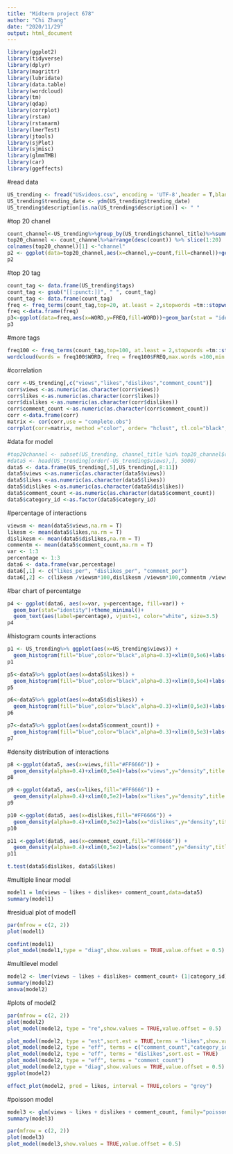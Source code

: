 ---
title: "Midterm project 678"
author: "Chi Zhang"
date: "2020/11/29"
output: html_document
---

```{r setup, include=FALSE}
library(ggplot2)
library(tidyverse)
library(dplyr)
library(magrittr)
library(lubridate)
library(data.table)
library(wordcloud)
library(tm)
library(qdap)
library(corrplot)
library(rstan)
library(rstanarm)
library(lmerTest)
library(jtools)
library(sjPlot)
library(sjmisc)
library(glmmTMB)
library(car)
library(ggeffects)
```
#read data
```{r}
US_trending <- fread("USvideos.csv", encoding = 'UTF-8',header = T,blank.lines.skip=TRUE)
US_trending$trending_date <- ydm(US_trending$trending_date)
US_trending$description[is.na(US_trending$description)] <- " "
```


#top 20 chanel
```{r}
count_channel<-US_trending%>%group_by(US_trending$channel_title)%>%summarise(count=n())
top20_channel <- count_channel%>%arrange(desc(count)) %>% slice(1:20)
colnames(top20_channel)[1] <-"channel"
p2 <- ggplot(data=top20_channel,aes(x=channel,y=count,fill=channel))+geom_bar(stat = "identity")+labs(x="channel title",y="count",title = "Top 20 treanding video channels")+coord_flip()+ theme(legend.key.size = unit(10, "pt"))+ geom_text(aes(label = count, y= ..count..), stat= "count", hjust = 0,size=3)
p2
```
#top 20 tag
```{r}
count_tag <- data.frame(US_trending$tags)
count_tag <- gsub("[[:punct:]]", " ", count_tag)
count_tag <- data.frame(count_tag)
freq <- freq_terms(count_tag,top=20, at.least = 2,stopwords =tm::stopwords("english"))
freq <-data.frame(freq)
p3<-ggplot(data=freq,aes(x=WORD,y=FREQ,fill=WORD))+geom_bar(stat = "identity")+labs(x="Tag",y="count",title = "Top 20 treanding video tags")+coord_flip()+ theme(legend.key.size = unit(10, "pt"))+geom_text(aes(label = FREQ, y= ..count..), stat= "count", hjust = 0,size=3)
p3
```
#more tags
```{r,warning=FALSE}
freq100 <- freq_terms(count_tag,top=100, at.least = 2,stopwords =tm::stopwords("english"))
wordcloud(words = freq100$WORD, freq = freq100$FREQ,max.words =100,min.freq=3,scale=c(4,.5),random.order = FALSE,rot.per=.35,colors=palette(),width=1200, height=700)
```
#correlation
```{r}
corr <-US_trending[,c("views","likes","dislikes","comment_count")]
corr$views <-as.numeric(as.character(corr$views))
corr$likes <-as.numeric(as.character(corr$likes))
corr$dislikes <-as.numeric(as.character(corr$dislikes))
corr$comment_count <-as.numeric(as.character(corr$comment_count))
corr <-data.frame(corr)
matrix <- cor(corr,use = "complete.obs")
corrplot(corr=matrix, method ="color", order= "hclust", tl.col="black",addrect=3, addCoef.col="black", sig.level = 0.01, insig = "blank")
```
#data for model
```{r}
#top20channel <- subset(US_trending, channel_title %in% top20_channel$channel)
#data5 <- head(US_trending[order(-US_trending$views),], 5000)
data5 <- data.frame(US_trending[,5],US_trending[,8:11])
data5$views <-as.numeric(as.character(data5$views))
data5$likes <-as.numeric(as.character(data5$likes))
data5$dislikes <-as.numeric(as.character(data5$dislikes))
data5$comment_count <-as.numeric(as.character(data5$comment_count))
data5$category_id <-as.factor(data5$category_id)
```
#percentage of interactions
```{r}
viewsm <- mean(data5$views,na.rm = T)
likesm <- mean(data5$likes,na.rm = T)
dislikesm <- mean(data5$dislikes,na.rm = T)
commentm <- mean(data5$comment_count,na.rm = T)
var <- 1:3
percentage <- 1:3
data6 <- data.frame(var,percentage)
data6[,1] <- c("likes_per", "dislikes_per", "comment_per")
data6[,2] <- c(likesm /viewsm*100,dislikesm /viewsm*100,commentm /viewsm*100)

```
#bar chart of percentatge
```{r}
p4 <- ggplot(data6, aes(x=var, y=percentage, fill=var)) +
  geom_bar(stat="identity")+theme_minimal()+
  geom_text(aes(label=percentage), vjust=1, color="white", size=3.5)
p4
```
#histogram counts interactions
```{r}
p1 <- US_trending%>% ggplot(aes(x=US_trending$views)) + 
  geom_histogram(fill="blue",color="black",alpha=0.3)+xlim(0,5e6)+labs(x="views",y="count",title = "views distribution")
p1
```
```{r}
p5<-data5%>% ggplot(aes(x=data5$likes)) + 
  geom_histogram(fill="blue",color="black",alpha=0.3)+xlim(0,5e4)+labs(x="likes",y="count",title = "likes distribution")
p5
```

```{r}
p6<-data5%>% ggplot(aes(x=data5$dislikes)) + 
  geom_histogram(fill="blue",color="black",alpha=0.3)+xlim(0,5e3)+labs(x="dislikes",y="count",title = "dislikes distribution")
p6
```
```{r}
p7<-data5%>% ggplot(aes(x=data5$comment_count)) + 
  geom_histogram(fill="blue",color="black",alpha=0.3)+xlim(0,5e3)+labs(x="comment",y="count",title = "comment distribution")
p7
```
#density distribution of interactions
```{r}
p8 <-ggplot(data5, aes(x=views,fill="#FF6666")) +
  geom_density(alpha=0.4)+xlim(0,5e4)+labs(x="views",y="density",title = "views distribution")
p8
```
```{r}
p9 <-ggplot(data5, aes(x=likes,fill="#FF6666")) +
  geom_density(alpha=0.4)+xlim(0,5e2)+labs(x="likes",y="density",title = "likes distribution")
p9
```
```{r}
p10 <-ggplot(data5, aes(x=dislikes,fill="#FF6666")) +
  geom_density(alpha=0.4)+xlim(0,5e2)+labs(x="dislikes",y="density",title = "dislikes distribution")
p10
```
```{r}
p11 <-ggplot(data5, aes(x=comment_count,fill="#FF6666")) +
  geom_density(alpha=0.4)+xlim(0,5e2)+labs(x="comment",y="density",title = "comment distribution")
p11
```
```{r}
t.test(data5$dislikes, data5$likes)
```

#multiple linear model
```{r}
model1 = lm(views ~ likes + dislikes+ comment_count,data=data5)
summary(model1)
```
#residual plot of model1
```{r}
par(mfrow = c(2, 2))
plot(model1)

```
```{r}
confint(model1)
plot_model(model1,type = "diag",show.values = TRUE,value.offset = 0.5)
```

#multilevel model
```{r}
model2 <- lmer(views ~ likes + dislikes+ comment_count+ (1|category_id),data=data5)
summary(model2)
anova(model2)

```
#plots of model2
```{r}
par(mfrow = c(2, 2))
plot(model2)
plot_model(model2, type = "re",show.values = TRUE,value.offset = 0.5)

```
```{r}
plot_model(model2, type = "est",sort.est = TRUE,terms = "likes",show.values = TRUE)
plot_model(model2, type = "eff", terms = c("comment_count","category_id"))
plot_model(model2, type = "eff", terms = "dislikes",sort.est = TRUE)
plot_model(model2, type = "eff", terms = "comment_count")
plot_model(model2,type = "diag",show.values = TRUE,value.offset = 0.5)
ggplot(model2)

```

```{r}
effect_plot(model2, pred = likes, interval = TRUE,colors = "grey")
```
#poisson model
```{r}
model3 <- glm(views ~ likes + dislikes + comment_count, family="poisson", data=data5)
summary(model3)
```
```{r}
par(mfrow = c(2, 2))
plot(model3)
plot_model(model3,show.values = TRUE,value.offset = 0.5)
```

